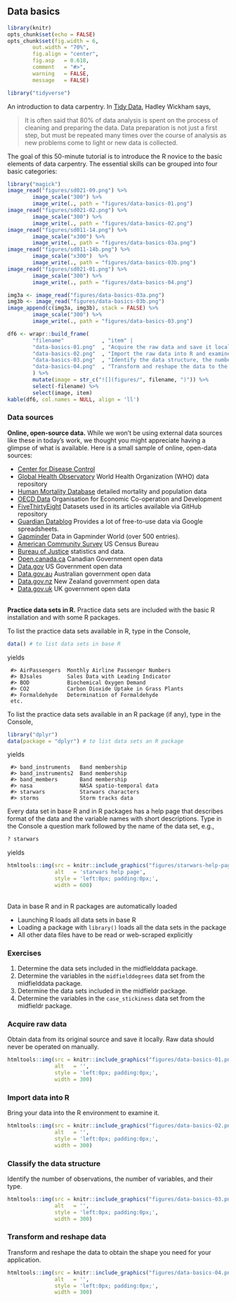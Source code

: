 ## Data basics {#data-basics}  

<!-- Use  knitr:: child = to include as a section in a chapter-->

```r
library(knitr)
opts_chunk$set(echo = FALSE)
opts_chunk$set(fig.width = 6, 
        out.width = "70%", 
        fig.align = "center", 
        fig.asp   = 0.618, 
        comment   = "#>", 
        warning   = FALSE, 
        message   = FALSE)

library("tidyverse")
```

An introduction to data carpentry. In [Tidy Data](https://vita.had.co.nz/papers/tidy-data.pdf), Hadley Wickham says, 

> It is often said that 80% of data analysis is spent on the process of cleaning and preparing the data. Data preparation is not just a first step, but must be repeated many times over the course of analysis as new problems come to light or new data is collected. 

The goal of this 50-minute tutorial is to introduce the R novice to the basic  elements of data carpentry. The essential skills can be grouped into four basic categories: 


```r
library("magick")
image_read("figures/sd021-09.png") %>% 
        image_scale("300") %>% 
        image_write(., path = "figures/data-basics-01.png")
image_read("figures/sd021-02.png") %>% 
        image_scale("300") %>% 
        image_write(., path = "figures/data-basics-02.png")
image_read("figures/sd011-14.png") %>% 
        image_scale("x300") %>%  
        image_write(., path = "figures/data-basics-03a.png")
image_read("figures/sd011-14b.png") %>% 
        image_scale("x300")  %>%        
        image_write(., path = "figures/data-basics-03b.png") 
image_read("figures/sd021-01.png") %>% 
        image_scale("300") %>% 
        image_write(., path = "figures/data-basics-04.png")

img3a <- image_read("figures/data-basics-03a.png")
img3b <- image_read("figures/data-basics-03b.png")
image_append(c(img3a, img3b), stack = FALSE) %>% 
        image_scale("300") %>% 
        image_write(., path = "figures/data-basics-03.png")
```

```r
df6 <- wrapr::build_frame(
        "filename"            , "item" |
        "data-basics-01.png"  , "Acquire the raw data and save it locally." |
        "data-basics-02.png"  , "Import the raw data into R and examine it." |
        "data-basics-03.png"  , "Identify the data structure, the number of observations, the number of variables, and their type." |
        "data-basics-04.png"  , "Transform and reshape the data to the desired form for your intended graph or analysis; write it to file."
        ) %>%
        mutate(image = str_c("![](figures/", filename, ")")) %>%
        select(-filename) %>%
        select(image, item)
kable(df6, col.names = NULL, align = 'll')
```


### Data sources

**Online, open-source data.** While we won't be using external data sources like these in today's work, we thought you might appreciate having a glimpse of what is available. Here is a small sample of online, open-data sources: 

- [Center for Disease Control](https://www.cdc.gov/datastatistics/index.html)  
- [Global Health Observatory](http://apps.who.int/gho/data/node.home) World Health Organization (WHO) data repository
- [Human Mortality Database](http://www.mortality.org/) detailed mortality and population data  
- [OECD Data](https://data.oecd.org/) Organisation for Economic Co-operation and Development 
- [FiveThirtyEight](https://fivethirtyeight.com/) Datasets used in its articles available via GitHub repository
- [Guardian Datablog](https://www.theguardian.com/data) Provides a lot of free-to-use data via Google spreadsheets.
- [Gapminder](https://www.gapminder.org/data/) Data in Gapminder World (over 500 entries).
- [American Community Survey](https://www.census.gov/programs-surveys/acs/) US Census Bureau  
- [Bureau of Justice](https://www.bjs.gov/index.cfm?ty=abu) statistics and data.
- [Open.canada.ca](https://open.canada.ca/en/open-data) Canadian Government open data  
- [Data.gov](https://www.data.gov/) US Government open data  
- [Data.gov.au](https://data.gov.au/) Australian government open data  
- [Data.gov.nz](https://data.gov.nz/) New Zealand government open data    
- [Data.gov.uk](https://data.gov.uk/) UK government open data  


<br>
**Practice data sets in R.** Practice data sets are included with the basic R installation and with some R packages. 

To list the practice data sets available in R, type in the Console, 

```r 
data() # to list data sets in base R 
```

yields 

     #> AirPassengers  Monthly Airline Passenger Numbers
     #> BJsales        Sales Data with Leading Indicator
     #> BOD            Biochemical Oxygen Demand
     #> CO2            Carbon Dioxide Uptake in Grass Plants
     #> Formaldehyde   Determination of Formaldehyde
     etc.

To list the practice data sets available in an R package (if any), type in the Console, 

```r 
library("dplyr")
data(package = "dplyr") # to list data sets an R package 
```

yields

     #> band_instruments   Band membership
     #> band_instruments2  Band membership
     #> band_members       Band membership
     #> nasa               NASA spatio-temporal data
     #> starwars           Starwars characters
     #> storms             Storm tracks data

Every data set in base R and in R packages has a help page that describes format of the data and the variable names with short descriptions. Type in the Console a question mark followed by the name of the data set, e.g., 

```r
? starwars
```

yields

```r
htmltools::img(src = knitr::include_graphics("figures/starwars-help-page.png"),
               alt   = 'starwars help page',
               style = 'left:0px; padding:0px;',
               width = 600)
```


<br>
Data in base R and in R packages are automatically loaded 

- Launching R loads all data sets in base R  
- Loading a package with `library()` loads all the data sets in the package  
- All other data files have to be read or web-scraped  explicitly 


 
### Exercises 

1. Determine the data sets included in the midfielddata package.  
1. Determine the variables in the `midfielddegrees` data set from the midfielddata package.  
1. Determine the data sets included in the midfieldr package.  
1. Determine the variables in the `case_stickiness` data set from the midfieldr package. 





### Acquire raw data 

Obtain data from its original source and save it locally. Raw data should never be operated on manually. 

```r
htmltools::img(src = knitr::include_graphics("figures/data-basics-01.png"),
               alt   = '',
               style = 'left:0px; padding:0px;', 
               width = 300)
```









### Import data into R

Bring your data into the R environment to examine it. 

```r
htmltools::img(src = knitr::include_graphics("figures/data-basics-02.png"),
               alt   = '',
               style = 'left:0px; padding:0px;', 
               width = 300)
```






### Classify the data structure 

Identify the number of observations, the number of variables, and their type. 

```r
htmltools::img(src = knitr::include_graphics("figures/data-basics-03.png"),
               alt   = '',
               style = 'left:0px; padding:0px;', 
               width = 300)
```







### Transform and reshape data 

Transform and reshape the data to obtain the shape you need for your application. 

```r
htmltools::img(src = knitr::include_graphics("figures/data-basics-04.png"),
               alt   = '',
               style = 'left:0px; padding:0px;', 
               width = 300)
```






